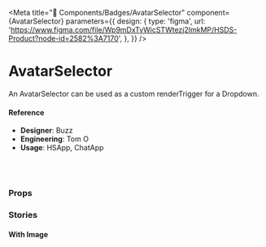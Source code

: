 
<Meta
  title="🧬 Components/Badges/AvatarSelector"
  component={AvatarSelector}
  parameters={{
    design: {
      type: 'figma',
      url:
        'https://www.figma.com/file/Wp9mDxTvWicSTWtezj2ImkMP/HSDS-Product?node-id=2582%3A7170',
    },
  }}
/>

# AvatarSelector

An AvatarSelector can be used as a custom renderTrigger for a Dropdown.

<Canvas>
  <Story name="default">
    <AvatarSelector />
  </Story>
</Canvas>

#### Reference

- **Designer**: Buzz
- **Engineering**: Tom O
- **Usage**: HSApp, ChatApp

<br />
<br />

### Props

<ArgsTable of={AvatarSelector} />

### Stories

#### With Image

<Canvas>
  <Story name="with image">
    <AvatarSelector image={faker.image.avatar()()} name="Buzz Arooooooo" />
  </Story>
</Canvas>
